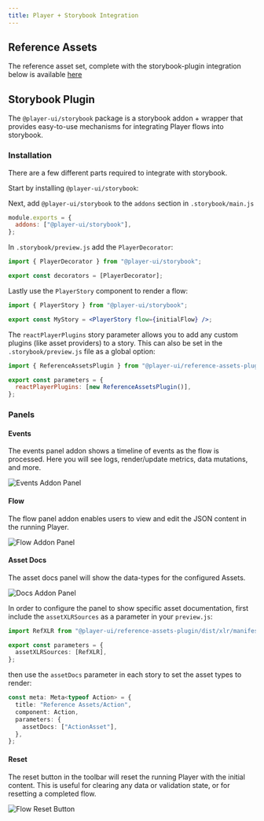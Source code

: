 ```yaml
---
title: Player + Storybook Integration
---
```



## Reference Assets

The reference asset set, complete with the storybook-plugin integration below is available [here](/storybook-demo)

## Storybook Plugin

The `@player-ui/storybook` package is a storybook addon + wrapper that provides easy-to-use mechanisms for integrating Player flows into storybook.

### Installation

There are a few different parts required to integrate with storybook.

Start by installing `@player-ui/storybook`:

<PackageManagers pkg="@player-ui/storybook" />

Next, add `@player-ui/storybook` to the `addons` section in `.storybook/main.js`

```js
module.exports = {
  addons: ["@player-ui/storybook"],
};
```

In `.storybook/preview.js` add the `PlayerDecorator`:

```jsx
import { PlayerDecorator } from "@player-ui/storybook";

export const decorators = [PlayerDecorator];
```

Lastly use the `PlayerStory` component to render a flow:

```jsx
import { PlayerStory } from "@player-ui/storybook";

export const MyStory = <PlayerStory flow={initialFlow} />;
```

The `reactPlayerPlugins` story parameter allows you to add any custom plugins (like asset providers) to a story. This can also be set in the `.storybook/preview.js` file as a global option:

```js
import { ReferenceAssetsPlugin } from "@player-ui/reference-assets-plugin-react";

export const parameters = {
  reactPlayerPlugins: [new ReferenceAssetsPlugin()],
};
```

### Panels

#### Events

The events panel addon shows a timeline of events as the flow is processed. Here you will see logs, render/update metrics, data mutations, and more.

<Image alt="Events Addon Panel" src={eventsAddonGif} />

#### Flow

The flow panel addon enables users to view and edit the JSON content in the running Player.

<Image alt="Flow Addon Panel" src={flowAddonGif} />

#### Asset Docs

The asset docs panel will show the data-types for the configured Assets.

<Image alt="Docs Addon Panel" src={docsAddonGif} />

In order to configure the panel to show specific asset documentation, first include the `assetXLRSources` as a parameter in your `preview.js`:

```ts
import RefXLR from "@player-ui/reference-assets-plugin/dist/xlr/manifest.js";

export const parameters = {
  assetXLRSources: [RefXLR],
};
```

then use the `assetDocs` parameter in each story to set the asset types to render:

```ts
const meta: Meta<typeof Action> = {
  title: "Reference Assets/Action",
  component: Action,
  parameters: {
    assetDocs: ["ActionAsset"],
  },
};
```

#### Reset

The reset button in the toolbar will reset the running Player with the initial content. This is useful for clearing any data or validation state, or for resetting a completed flow.

<Image alt="Flow Reset Button" src={flowResetGif} />
